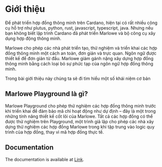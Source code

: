 

# Giới thiệu

Để phát triển hợp đồng thông minh trên Cardano, hiện tại có rất nhiều công cụ hỗ trợ như plutus, python, rust, javascript, typescript, java. Nhưng nếu bạn không biết lập trình Cardano đã phát triển Marlowe và bộ công cụ xây dụng hợp động thông minh.

Marlowe cho phép các nhà phát triển tạo, thử nghiệm và triển khai các hợp đồng thông minh một cách an toàn, đơn giản và trực quan. Ngôn ngữ được thiết kế để đơn giản từ đầu. Marlowe giảm gánh nặng xây dựng hợp đồng thông minh bằng cách loại bỏ sự phức tạp của ngôn ngữ hợp đồng thông minh.

Trong bài giới thiệu này chúng ta sẽ đi tìm hiểu một số khái niệm cơ bản

## Marlowe Playground là gì?

Marlowe Playground cho phép thử nghiệm các hợp đồng thông minh trước khi triển khai để đảm bảo mã chỉ hoạt động như dự định – đây là một trong những tính năng thiết kế cốt lõi của Marlowe. Tất cả các hợp đồng có thể được thử nghiệm trên Playground, một trình giả lập cho phép các nhà xây dựng thử nghiệm các hợp đồng Marlowe trong khi tập trung vào logic quy trình của hợp đồng, thay vì mã hợp đồng thực tế.

## Documentation

The documentation is available at [Link](https://iohk.io/en/blog/posts/2023/06/01/marlowe-goes-live-be-the-first-to-explore-the-power-of-marlowes-smart-contract-toolset/).
